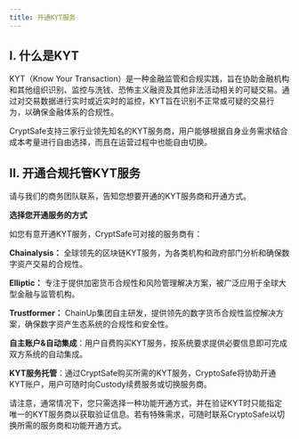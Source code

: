---
title: 开通KYT服务
---

## I. 什么是KYT
KYT（Know Your Transaction）是一种金融监管和合规实践，旨在协助金融机构和其他组织识别、监控与洗钱、恐怖主义融资及其他非法活动相关的可疑交易。通过对交易数据进行实时或近实时的监控，KYT旨在识别不正常或可疑的交易行为，以确保金融体系的合规性。

CryptSafe支持三家行业领先知名的KYT服务商，用户能够根据自身业务需求结合成本考量进行自由选择，而且在运营过程中也能自由切换。

## II. 开通合规托管KYT服务

<Note>
请与我们的商务团队联系，告知您想要开通的KYT服务商和开通方式。
</Note>



**选择您开通服务的方式**

<Steps>
<Step title="选择您想要的KYT服务商">
   如您有意开通KYT服务，CryptSafe可对接的服务商有：


**Chainalysis：** 全球领先的区块链KYT服务，为各类机构和政府部门分析和确保数字资产交易的合规性。

**Elliptic：** 专注于提供加密货币合规性和风险管理解决方案，被广泛应用于全球大型金融与监管机构。

**Trustformer：** ChainUp集团自主研发，提供领先的数字货币合规性监控解决方案，确保数字资产生态系统的合规性和安全性。

</Step>
<Step title="选择您开通服务的方式">
    
**自主账户&自动集成**：用户自费购买KYT服务，按系统要求提供必要信息即可完成双方系统的自动集成。

**KYT服务托管**：通过CryptSafe购买所需的KYT服务，CryptoSafe将协助开通KYT账户，用户可随时向Custody续费服务或切换服务商。

</Step>

</Steps>

<Warning>
请注意，通常情况下，您只需选择一种功能开通方式，并在验证KYT时只能指定唯一的KYT服务商以获取验证信息。若有特殊需求，可随时联系CryptoSafe以切换所需的服务商和功能开通方式。
</Warning>
